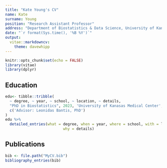 ```yaml
---
title: "Kate Young's CV"
name: Kate
surname: Young
position: "Research Assistant Professor"
address: "Department of Biostatistics & Data Science, University of Kansas Medical Center"
date: "`r format(Sys.time(), '%B %Y')`"
output: 
  vitae::markdowncv:
    theme: davewhipp
---
```


```r
knitr::opts_chunk$set(echo = FALSE)
library(vitae)
library(dplyr)
```



## Education

```r
edu<- tibble::tribble(
  ~ degree, ~ year, ~ school, ~ location, ~ details,
  "PhD in Biostatistics", 2023, 'University of Kanasas Medical Center', 'Kansas City, KS',
  c('Advisor: Leonidas Bantis, PhD')
)
edu %>%
  detailed_entries(what = degree, when = year, where = school, with = location, 
                          why = details)
```

## Publications

```r
bib <- file.path("MyCV.bib")
bibliography_entries(bib) 
```
